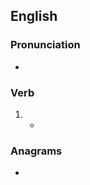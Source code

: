 {{also|co-oped}}
==English==

===Pronunciation===
* {{IPA|en|/kuːpt/}}

===Verb===
{{head|en|verb form}}

# {{en-past of|coop}}
#* {{quote-text|en|year=1904|author=Lewis Wright|title=The Practical Poultry Keeper|page=52|passage=If it be winter, or settled wet weather, the hen must, if possible, be kept indoors, or else be '''cooped''' under a dry shed or outhouse.}}

===Anagrams===
* {{anagrams|en|a=cdeoop|opcode}}